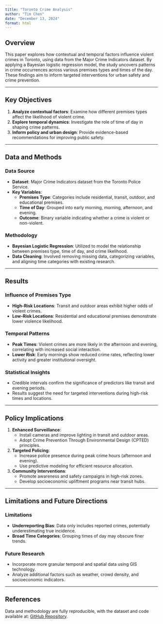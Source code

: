 ```yaml
---
title: "Toronto Crime Analysis"
author: "Tim Chen"
date: "December 13, 2024"
format: html
---
```


## Overview

This paper explores how contextual and temporal factors influence violent crimes in Toronto, using data from the Major Crime Indicators dataset. By applying a Bayesian logistic regression model, the study uncovers patterns in crime occurrences across various premises types and times of the day. These findings aim to inform targeted interventions for urban safety and crime prevention.  

---

## Key Objectives

1. **Analyze contextual factors**: Examine how different premises types affect the likelihood of violent crime.  
2. **Explore temporal dynamics**: Investigate the role of time of day in shaping crime patterns.  
3. **Inform policy and urban design**: Provide evidence-based recommendations for improving public safety.  

---

## Data and Methods

### Data Source
- **Dataset**: Major Crime Indicators dataset from the Toronto Police Service.
- **Key Variables**:
  - **Premises Type**: Categories include residential, transit, outdoor, and educational premises.
  - **Time of Day**: Grouped into early morning, morning, afternoon, and evening.
  - **Outcome**: Binary variable indicating whether a crime is violent or non-violent.

### Methodology
- **Bayesian Logistic Regression**: Utilized to model the relationship between premises type, time of day, and crime likelihood.
- **Data Cleaning**: Involved removing missing data, categorizing variables, and aligning time categories with existing research.

---

## Results  

### Influence of Premises Type
- **High-Risk Locations**: Transit and outdoor areas exhibit higher odds of violent crimes.
- **Low-Risk Locations**: Residential and educational premises demonstrate lower violence likelihood.

### Temporal Patterns
- **Peak Times**: Violent crimes are more likely in the afternoon and evening, correlating with increased social interaction.
- **Lower Risk**: Early mornings show reduced crime rates, reflecting lower activity and greater institutional oversight.  

### Statistical Insights
- Credible intervals confirm the significance of predictors like transit and evening periods.
- Results suggest the need for targeted interventions during high-risk times and locations.

---

## Policy Implications  

1. **Enhanced Surveillance**:
   - Install cameras and improve lighting in transit and outdoor areas.
   - Adopt Crime Prevention Through Environmental Design (CPTED) principles.  

2. **Targeted Policing**:
   - Increase police presence during peak crime hours (afternoon and evening).
   - Use predictive modeling for efficient resource allocation.  

3. **Community Interventions**:
   - Promote awareness and safety campaigns in high-risk zones.
   - Develop socioeconomic upliftment programs near transit hubs.  

---

## Limitations and Future Directions  

### Limitations
- **Underreporting Bias**: Data only includes reported crimes, potentially underestimating true incidence.  
- **Broad Time Categories**: Grouping times of day may obscure finer trends.  

### Future Research
- Incorporate more granular temporal and spatial data using GIS technology.  
- Analyze additional factors such as weather, crowd density, and socioeconomic indicators.  

---

## References  

Data and methodology are fully reproducible, with the dataset and code available at: [GitHub Repository](https://github.com/timchen0326/crime-analysis-toronto).  

